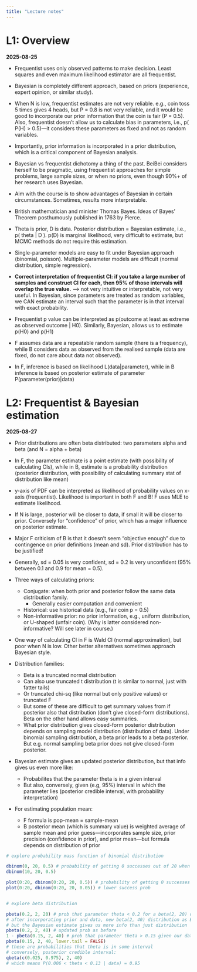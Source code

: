 ```yaml
---
title: "Lecture notes"
---
```


# L1: Overview

**2025-08-25**

- Frequentist uses only observed patterns to make decision. Least squares and even maximum likelihood estimator are all frequentist.
- Bayesian is completely different approach, based on priors (experience, expert opinion, or similar study). 
- When N is low, frequentist estimates are not very reliable. e.g., coin toss 5 times gives 4 heads, but P = 0.8 is not very reliable, and it would be good to incorporate our prior information that the coin is fair (P = 0.5). Also, frequentist doesn’t allow us to calculate bias in parameters, i.e., p( P(H) > 0.5)—it considers these parameters as fixed and not as random variables.
- Importantly, prior information is incorporated in a prior distribution, which is a critical component of Bayesian analysis.
- Bayesian vs frequentist dichotomy a thing of the past. BeiBei considers herself to be pragmatic, using frequentist approaches for simple problems, large sample sizes, or when no priors, even though 90%+ of her research uses Bayesian.
- Aim with the course is to show advantages of Bayesian in certain circumstances. Sometimes, results more interpretable. 
- British mathematician and minister Thomas Bayes. Ideas of Bayes’ Theorem posthumously published in 1763 by Pierce.

- Theta is prior, D is data. Posterior distribution = Bayesian estimate, i.e., p( theta | D ). p(D) is marginal likelihood, very difficult to estimate, but MCMC methods do not require this estimation.
- Single-parameter models are easy to fit under Bayesian approach (binomial, poisson). Multiple-parameter models are difficult (normal distribution, simple regression).
- **Correct interpretation of frequentist CI: if you take a large number of samples and construct CI for each, then 95% of those intervals will overlap the true value.** –> not very intuitive or interpretable, not very useful. In Bayesian, since parameters are treated as random variables, we CAN estimate an interval such that the parameter is in that interval with exact probability.
- Frequentist p value can be interpreted as p(outcome at least as extreme as observed outcome | H0). Similarly, Bayesian, allows us to estimate p(H0) and p(H1)
- F assumes data are a repeatable random sample (there is a frequency), while B considers data as observed from the realised sample (data are fixed, do not care about data not observed).
- In F, inference is based on likelihood L(data|parameter), while in B inference is based on posterior estimate of parameter P(parameter(prior)|data)

# L2: Frequentist & Bayesian estimation

**2025-08-27**

- Prior distributions are often beta distributed: two parameters alpha and beta (and N = alpha + beta)
- In F, the parameter estimate is a point estimate (with possibility of calculating CIs), while in B, estimate is a probability distribution (posterior distribution, with possibility of calculating summary stat of distribution like mean)
- y-axis of PDF can be interpreted as likelihood of probability values on x-axis (frequentist). Likelihood is important in both F and B! F uses MLE to estimate likelihood. 
- If N is large, posterior will be closer to data, if small it will be closer to prior. Conversely for “confidence” of prior, which has a major influence on posterior estimate.
- Major F criticism of B is that it doesn’t seem “objective enough” due to contingence on prior definitions (mean and sd). Prior distribution has to be justified! 
- Generally, sd = 0.05 is very confident, sd = 0.2 is very unconfident (95% between 0.1 and 0.9 for mean = 0.5).

- Three ways of calculating priors:
	- Conjugate: when both prior and posterior follow the same data distribution family.
		- Generally easier computation and convenient
	- Historical: use historical data (e.g., fair coin p = 0.5)
	- Non-informative prior: no prior information, e.g., uniform distribution, or U-shaped (unfair coin). (Why is latter considered non-informative? Will see later in course.)
- One way of calculating CI in F is Wald CI (normal approximation), but poor when N is low. Other better alternatives sometimes approach Bayesian style. 
- Distribution families:
	- Beta is a truncated normal distribution
	- Can also use truncated t distribution (t is similar to normal, just with fatter tails)
	- Or truncated chi-sq (like normal but only positive values) or truncated F
	- But some of these are difficult to get summary values from if posterior also that distribution (don’t give closed-form distributions). Beta on the other hand allows easy summaries.
	- What prior distribution gives closed-form posterior distribution depends on sampling model distribution (distribution of data). Under binomial sampling distribution, a beta prior leads to a beta posterior. But e.g. normal sampling beta prior does not give closed-form posterior.
- Bayesian estimate gives an updated posterior distribution, but that info gives us even more like:
	- Probabilites that the parameter theta is in a given interval
	- But also, conversely, given (e.g, 95%) interval in which the parameter lies (posterior credible interval, with probability interpretation)
- For estimating population mean:
	- F formula is pop-mean = sample-mean
	- B posterior mean (which is summary value) is weighted average of sample mean and prior guess—incorporates sample size, prior precision (confidence in prior), and prior mean—but formula depends on distribution of prior
	
	
```r
# explore probability mass function of binomial distribution

dbinom(0, 20, 0.5) # probability of getting 0 successes out of 20 when p(success) is 0.5
dbinom(10, 20, 0.5) 

plot(0:20, dbinom(0:20, 20, 0.5)) # probability of getting 0 successes out of 20 when p(success) is 0.5
plot(0:20, dbinom(0:20, 20, 0.05)) # lower success prob


# explore beta distribution

pbeta(0.2, 2, 20) # prob that parameter theta < 0.2 for a beta(2, 20) distribution
# after incorporating prior and data, new beta(2, 40) distribution as Bayesian estimate
# but the Bayesian estimate gives us more info than just distribution
pbeta(0.2, 2, 40) # updated prob as before
1 - pbeta(0.15, 2, 40) # prob that parameter theta > 0.15 given our data and posterior dist
pbeta(0.15, 2, 40, lower.tail = FALSE)
# these are probabilities that theta is in some interval
# conversely, posterior credible interval:
qbeta(c(0.025, 0.975), 2, 40)
# which means P(0.006 < theta < 0.13 | data) = 0.95
```

